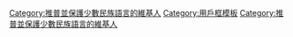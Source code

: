 {{userbox
 |border-s=1
 |border-c=black
 |id-s=12
 |id-c=#bb0000
 |id-fc=#bbbbbb
 |id=民语保护
 |info-s=10
 |info=這名用戶支持'''[[推廣普通話]]/[[國語政策|國語]]'''也支持'''[[中国语言列表|傳承並保護少數民族語言]]'''。
}}
<includeonly>[[Category:推普並保護少數民族語言的維基人]]</includeonly>
<noinclude>[[Category:用戶框模板]]</noinclude>

[[Category:推普並保護少數民族語言的維基人]]